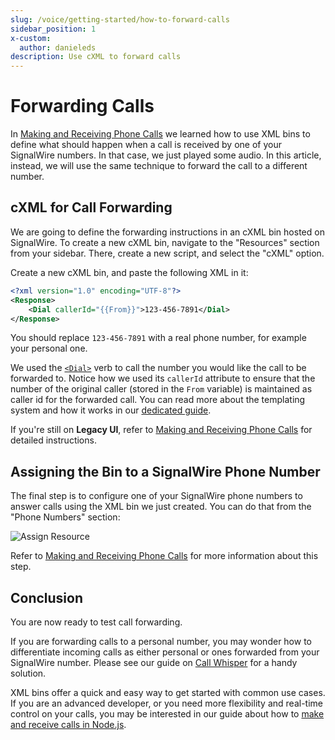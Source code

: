 ```yaml
---
slug: /voice/getting-started/how-to-forward-calls
sidebar_position: 1
x-custom:
  author: danieleds
description: Use cXML to forward calls
---
```


# Forwarding Calls

In [Making and Receiving Phone Calls](../making-and-receiving-phone-calls/index.mdx) we learned how to use XML
bins to define what should happen when a call is received by one of your
SignalWire numbers. In that case, we just played some audio. In this article,
instead, we will use the same technique to forward the call to a different
number.


## cXML for Call Forwarding

We are going to define the forwarding instructions in an cXML bin hosted on
SignalWire. To create a new cXML bin, navigate to the "Resources" section from your sidebar. There, create
a new script, and select the "cXML" option.

Create a new cXML bin, and paste the following XML in it:

```xml
<?xml version="1.0" encoding="UTF-8"?>
<Response>
    <Dial callerId="{{From}}">123-456-7891</Dial>
</Response>
```

You should replace `123-456-7891` with a real phone number, for example your
personal one.

We used the [`<Dial>`](/compatibility-api/cxml/voice/dial) verb to call the number you
would like the call to be forwarded to. Notice how we used its `callerId` attribute to ensure that the
number of the original caller (stored in the `From` variable) is maintained as caller id for the forwarded call. You can read more about the
templating system and how it works in our [dedicated guide](/compatibility-api/guides/general/utilizing-mustache-templates).


<NewLegacy />

If you're still on **Legacy UI**, refer to [Making and Receiving Phone Calls](../making-and-receiving-phone-calls/index.mdx) for detailed instructions.

## Assigning the Bin to a SignalWire Phone Number

The final step is to configure one of your SignalWire phone numbers to answer calls using the XML bin we just created. You can do that from the "Phone Numbers" section:

![Assign Resource](@image/dashboard/phone-numbers/assign-resource-voice.png)

Refer to [Making and Receiving Phone Calls](../making-and-receiving-phone-calls/index.mdx#receiving-incoming-calls) for more information about this step.

## Conclusion

You are now ready to test call forwarding.

If you are forwarding calls to a personal number, you may wonder how to differentiate incoming calls as either personal or ones forwarded from your SignalWire number. Please see our guide on [Call Whisper](/compatibility-api/guides/voice/general/setting-up-call-whispering-in-cxml) for a handy solution.

XML bins offer a quick and easy way to get started with common use cases. If you are an advanced developer, or you need more
flexibility and real-time control on your calls, you may be interested in our
guide about how to [make and receive calls in Node.js](/sdks/realtime-sdk/guides/voice/first-steps-with-voice).

